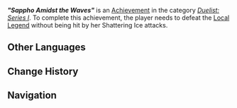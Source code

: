 {{Achievement Infobox
|title        = "Sappho Amidst the Waves"
|id           = 82227
|order id     = 2227
|category     = Duelist: Series I
|description  = Defeat Sappho Amidst the Waves without being hit by her Shattering Ice attacks.
|requirements = 
|primogems    = 10
|tracking     = 
|topic        = Local Legend;Koholasaurus Warrior: Waveshuttler
|quest        = 
|hidden       = 
|set          = "Sappho Amidst the Waves" (Achievement)
|tier         = 2
|tiers_total  = 3
}}
'''''"Sappho Amidst the Waves"''''' is an [[Achievement]] in the category ''[[Duelist: Series I]]''. To complete this achievement, the player needs to defeat the [[Local Legend]] {{Enemy|Koholasaurus Warrior: Waveshuttler|text="Sappho Amidst the Waves" — Waterborne Lutenist}} without being hit by her Shattering Ice attacks.
<!--
==Gameplay Notes==
<gallery>
Achievement Japu Amidst the Waves Location.png|Map Location
Achievement Japu Amidst the Waves Location Context.png|Location Context
</gallery>
-->
==Other Languages==
{{Transclude|"Sappho Amidst the Waves" (Achievement)|Other Languages}}

==Change History==
{{Change History|5.0}}

==Navigation==
{{Achievement Navbox}}